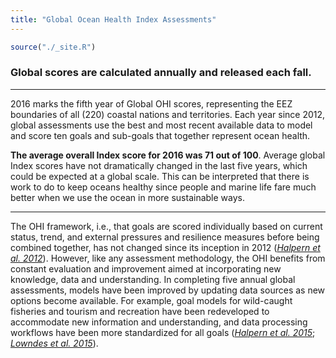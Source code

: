 ```yaml
---
title: "Global Ocean Health Index Assessments"
---
```


```r
source("./_site.R")
```


### Global scores are calculated annually and released each fall.

----

2016 marks the fifth year of Global OHI scores, representing the EEZ boundaries of all (220) coastal nations and territories. Each year since 2012, global assessments use the best and most recent available data to model and score ten goals and sub-goals that together represent ocean health. 

**The average overall Index score for 2016 was 71 out of 100**. Average global Index scores have not dramatically changed in the last five years, which could be expected at a global scale. This can be interpreted that there is work to do to keep oceans healthy since people and marine life fare much better when we use the ocean in more sustainable ways.

<!---
<figure>
<p align = 'center'>
<img src="`r sprintf('%s/FlowerPlots/flower_GLOBAL_2016.png', dir_figs)`" height="100px" />
</figure>

```r
library(png)
library(grid)
img <- readPNG(sprintf('%s/FlowerPlots/flower_GLOBAL_2016.png', dir_figs))
grid.raster(img)
```
--->

<!---
Although the average global Index score did not dramatically change over time, many individual regions had large increases or decreases in their Index score. Additionally, several goals did have fairly large overall changes, with the Lasting Special Places subgoal increasing on average 0.5 points per year due to the creation of marine protected areas.  
--->


----

The OHI framework, i.e., that goals are scored individually based on current status, trend, and external pressures and resilience measures before being combined together, has not changed since its inception in 2012 ([*Halpern et al. 2012*](http://www.nature.com/nature/journal/v488/n7413/full/nature11397.html)). However, like any assessment methodology, the OHI benefits from constant evaluation and improvement aimed at incorporating new knowledge, data and understanding. In completing five annual global assessments, models have been improved by updating data sources as new options become available. For example, goal models for wild-caught fisheries and tourism and recreation have been redeveloped to accommodate new information and understanding, and data processing workflows have been more standardized for all goals ([*Halpern et al. 2015*](http://journals.plos.org/plosone/article?id=10.1371/journal.pone.0117863); [*Lowndes et al. 2015*](https://peerj.com/articles/1503)).



<!--- TODO:
Show a static map of 2016 scores instead of the regions. 

Explore more on the Data Explorer page
Download on the download page...
--->
